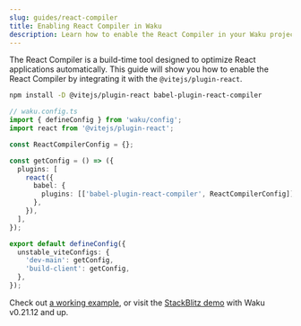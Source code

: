 ```yaml
---
slug: guides/react-compiler
title: Enabling React Compiler in Waku
description: Learn how to enable the React Compiler in your Waku project using the Vite Plugin to optimize your React applications.
---
```


The React Compiler is a build-time tool designed to optimize React applications automatically. This guide will show you how to enable the React Compiler by integrating it with the `@vitejs/plugin-react`.

```bash
npm install -D @vitejs/plugin-react babel-plugin-react-compiler
```

```ts
// waku.config.ts
import { defineConfig } from 'waku/config';
import react from '@vitejs/plugin-react';

const ReactCompilerConfig = {};

const getConfig = () => ({
  plugins: [
    react({
      babel: {
        plugins: [['babel-plugin-react-compiler', ReactCompilerConfig]],
      },
    }),
  ],
});

export default defineConfig({
  unstable_viteConfigs: {
    'dev-main': getConfig,
    'build-client': getConfig,
  },
});
```

Check out [a working example](../../examples/05_compiler), or visit the [StackBlitz demo](https://stackblitz.com/github/wakujs/waku/tree/main/examples/05_compiler) with Waku v0.21.12 and up.
